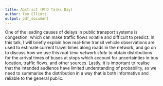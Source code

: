 ```yaml
---
title: Abstract (PhD Talks Day)
author: Tom Elliott
output: pdf_document
---
```


One of the leading causes of delays in public transport systems is congestion,
which can make traffic flows volatile and difficult to predict.
In this talk, 
I will briefly explain how real-time transit vehicle observations are used 
to estimate current travel times along roads in the network,
and go on to discuss how we use this _real-time network state_
to obtain distributions for the arrival times of buses at stops
which account for uncertainties in bus location, 
traffic flows, and other sources.
Lastly, it is important to realise that the intended audience
have limited understanding of probability,
so we need to summarise the distribution in a way that is
both informative and reliable to the general public.

